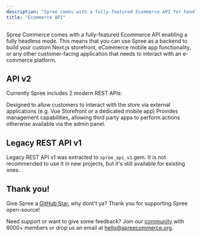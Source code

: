 ```yaml
---
description: "Spree comes with a fully-featured Ecommerce API for headless eCommerce apps."
title: "Ecommerce API"
---
```


Spree Commerce comes with a fully-featured Ecommerce API enabling a fully headless mode. This means that you can use Spree as a backend to build your custom Next.js storefront, eCommerce mobile app functionality, or any other customer-facing application that needs to interact with an e-commerce platform.

## API v2

Currently Spree includes 2 modern REST APIs:

<CardGroup cols={2}>
  <Card title="Storefront API" href="storefront">
    Designed to allow customers to interact with the store via external applications (e.g. Vue Storefront or a dedicated mobile app)
  </Card>

  <Card title="Platform API" href="platform">
    Provides management capabilities, allowing third party apps to perform actions otherwise available via the admin panel.
  </Card>
</CardGroup>

## Legacy REST API v1

Legacy REST API v1 was extracted to `spree_api_v1` gem. It is not recommended to use it in new projects, but it's still available for existing ones.

## Thank you!

Give Spree a [GitHub Star](https://)<Icon icon="star" iconType="solid" color="#FFD43B" />, why dont't ya? Thank you for supporting Spree open-source! <Icon icon="heart" iconType="solid" color="#FF0000" />

Need support or want to give some feedback? Join our [community](https://slack.spreecommerce.org/) with 6000+ members or drop us an email at [hello@spreecommerce.org](mailto:hello@spreecommerce.org).